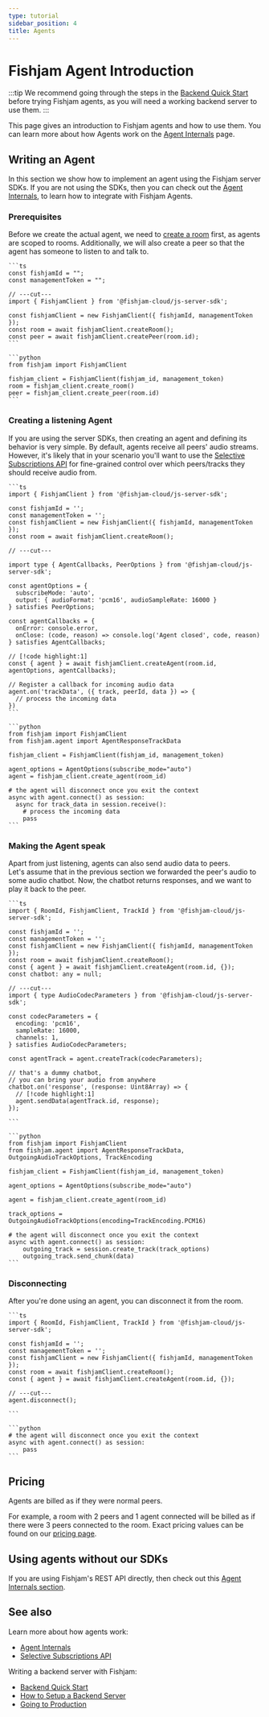 ```yaml
---
type: tutorial
sidebar_position: 4
title: Agents
---
```



# Fishjam Agent Introduction

:::tip
We recommend going through the steps in the [Backend Quick Start](../tutorials/backend-quick-start)
before trying Fishjam agents, as you will need a working backend server to use them.
:::

This page gives an introduction to Fishjam agents and how to use them.
You can learn more about how Agents work on the [Agent Internals](../explanation/agent-internals) page.

<AgentDefinition />

## Writing an Agent

In this section we show how to implement an agent using the Fishjam server SDKs.
If you are not using the SDKs, then you can check out the [Agent Internals](../explanation/agent-internals#agent-lifecycle), to learn how to integrate with Fishjam Agents.

### Prerequisites

Before we create the actual agent, we need to [create a room](../tutorials/backend-quick-start#step-4-create-a-room) first, as agents are scoped to rooms.
Additionally, we will also create a peer so that the agent has someone to listen to and talk to.

<Tabs groupId="language">
  <TabItem value="ts" label="TypeScript">
  
    ```ts
    const fishjamId = "";
    const managementToken = "";
    
    // ---cut---
    import { FishjamClient } from '@fishjam-cloud/js-server-sdk';

    const fishjamClient = new FishjamClient({ fishjamId, managementToken });
    const room = await fishjamClient.createRoom();
    const peer = await fishjamClient.createPeer(room.id);
    ```

  </TabItem>

  <TabItem value="python" label="Python">

    ```python
    from fishjam import FishjamClient

    fishjam_client = FishjamClient(fishjam_id, management_token)
    room = fishjam_client.create_room()
    peer = fishjam_client.create_peer(room.id)
    ```

  </TabItem>
</Tabs>

### Creating a listening Agent

If you are using the server SDKs, then creating an agent and defining its behavior is very simple.
By default, agents receive all peers' audio streams.
However, it's likely that in your scenario you'll want to use the [Selective Subscriptions API](/how-to/features/selective-subscriptions.mdx) for fine-grained control over which peers/tracks they should receive audio from.

<Tabs groupId="language">
  <TabItem value="ts" label="TypeScript">
  
    ```ts
    import { FishjamClient } from '@fishjam-cloud/js-server-sdk';

    const fishjamId = '';
    const managementToken = '';
    const fishjamClient = new FishjamClient({ fishjamId, managementToken });
    const room = await fishjamClient.createRoom();

    // ---cut---

    import type { AgentCallbacks, PeerOptions } from '@fishjam-cloud/js-server-sdk';

    const agentOptions = {
      subscribeMode: 'auto',
      output: { audioFormat: 'pcm16', audioSampleRate: 16000 }
    } satisfies PeerOptions;

    const agentCallbacks = {
      onError: console.error,
      onClose: (code, reason) => console.log('Agent closed', code, reason)
    } satisfies AgentCallbacks;

    // [!code highlight:1]
    const { agent } = await fishjamClient.createAgent(room.id, agentOptions, agentCallbacks);

    // Register a callback for incoming audio data
    agent.on('trackData', ({ track, peerId, data }) => {
      // process the incoming data
    })
    ```

  </TabItem>

  <TabItem value="python" label="Python">

    ```python
    from fishjam import FishjamClient
    from fishjam.agent import AgentResponseTrackData

    fishjam_client = FishjamClient(fishjam_id, management_token)

    agent_options = AgentOptions(subscribe_mode="auto")
    agent = fishjam_client.create_agent(room_id)

    # the agent will disconnect once you exit the context
    async with agent.connect() as session:
      async for track_data in session.receive():
        # process the incoming data
        pass
    ```

  </TabItem>

</Tabs>

### Making the Agent speak

Apart from just listening, agents can also send audio data to peers.  
Let's assume that in the previous section we forwarded the peer's audio to some audio chatbot.
Now, the chatbot returns responses, and we want to play it back to the peer.

<Tabs groupId="language">
  <TabItem value="ts" label="TypeScript">
  
    ```ts
    import { RoomId, FishjamClient, TrackId } from '@fishjam-cloud/js-server-sdk';

    const fishjamId = '';
    const managementToken = '';
    const fishjamClient = new FishjamClient({ fishjamId, managementToken });
    const room = await fishjamClient.createRoom();
    const { agent } = await fishjamClient.createAgent(room.id, {});
    const chatbot: any = null;

    // ---cut---
    import { type AudioCodecParameters } from '@fishjam-cloud/js-server-sdk';

    const codecParameters = {
      encoding: 'pcm16',
      sampleRate: 16000,
      channels: 1,
    } satisfies AudioCodecParameters;

    const agentTrack = agent.createTrack(codecParameters);

    // that's a dummy chatbot,
    // you can bring your audio from anywhere
    chatbot.on('response', (response: Uint8Array) => {
      // [!code highlight:1]
      agent.sendData(agentTrack.id, response);
    });

    ```

  </TabItem>

  <TabItem value="python" label="Python">

    ```python
    from fishjam import FishjamClient
    from fishjam.agent import AgentResponseTrackData, OutgoingAudioTrackOptions, TrackEncoding

    fishjam_client = FishjamClient(fishjam_id, management_token)

    agent_options = AgentOptions(subscribe_mode="auto")

    agent = fishjam_client.create_agent(room_id)

    track_options = OutgoingAudioTrackOptions(encoding=TrackEncoding.PCM16)

    # the agent will disconnect once you exit the context
    async with agent.connect() as session:
        outgoing_track = session.create_track(track_options)
        outgoing_track.send_chunk(data)
    ```

  </TabItem>

</Tabs>

### Disconnecting

After you're done using an agent, you can disconnect it from the room.

<Tabs groupId="language">
  <TabItem value="ts" label="TypeScript">
  
    ```ts
    import { RoomId, FishjamClient, TrackId } from '@fishjam-cloud/js-server-sdk';

    const fishjamId = '';
    const managementToken = '';
    const fishjamClient = new FishjamClient({ fishjamId, managementToken });
    const room = await fishjamClient.createRoom();
    const { agent } = await fishjamClient.createAgent(room.id, {});

    // ---cut---
    agent.disconnect();

    ```

  </TabItem>

  <TabItem value="python" label="Python">

    ```python
    # the agent will disconnect once you exit the context
    async with agent.connect() as session:
        pass
    ```

  </TabItem>

</Tabs>

<RememberToDisconnect />

## Pricing

Agents are billed as if they were normal peers.

For example, a room with 2 peers and 1 agent connected will be billed as if there were 3 peers connected to the room.
Exact pricing values can be found on our [pricing page](https://fishjam.io/#pricing).

## Using agents without our SDKs

If you are using Fishjam's REST API directly, then check out this [Agent Internals section](../explanation/agent-internals#step-1-creating-an-agent-in-fishjam).

## See also

Learn more about how agents work:

- [Agent Internals](../explanation/agent-internals)
- [Selective Subscriptions API](/how-to/features/selective-subscriptions.mdx)

Writing a backend server with Fishjam:

- [Backend Quick Start](../tutorials/backend-quick-start)
- [How to Setup a Backend Server](../how-to/backend/server-setup)
- [Going to Production](../how-to/backend/production-deployment)
